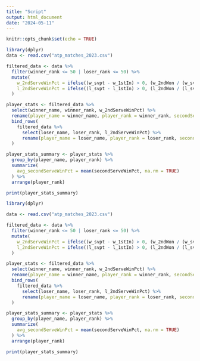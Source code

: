 ```yaml
---
title: "Script"
output: html_document
date: "2024-05-11"
---
```


```r
knitr::opts_chunk$set(echo = TRUE)
```

```r
library(dplyr)
data <- read.csv("atp_matches_2023.csv")

filtered_data <- data %>%
  filter(winner_rank <= 50 | loser_rank <= 50) %>%
  mutate(
    w_2ndServeWinPct = ifelse((w_svpt - w_1stIn) > 0, (w_2ndWon / (w_svpt - w_1stIn)) * 100, NA),
    l_2ndServeWinPct = ifelse((l_svpt - l_1stIn) > 0, (l_2ndWon / (l_svpt - l_1stIn)) * 100, NA)
  )

player_stats <- filtered_data %>%
  select(winner_name, winner_rank, w_2ndServeWinPct) %>%
  rename(player_name = winner_name, player_rank = winner_rank, secondServeWinPct = w_2ndServeWinPct) %>%
  bind_rows(
    filtered_data %>%
      select(loser_name, loser_rank, l_2ndServeWinPct) %>%
      rename(player_name = loser_name, player_rank = loser_rank, secondServeWinPct = l_2ndServeWinPct)
  )

player_stats_summary <- player_stats %>%
  group_by(player_name, player_rank) %>%
  summarize(
    avg_secondServeWinPct = mean(secondServeWinPct, na.rm = TRUE)
  ) %>%
  arrange(player_rank)

print(player_stats_summary)
```


```r
library(dplyr)

data <- read.csv("atp_matches_2023.csv")

filtered_data <- data %>%
  filter(winner_rank <= 50 | loser_rank <= 50) %>%
  mutate(
    w_2ndServeWinPct = ifelse((w_svpt - w_1stIn) > 0, (w_2ndWon / (w_svpt - w_1stIn)) * 100, NA),
    l_2ndServeWinPct = ifelse((l_svpt - l_1stIn) > 0, (l_2ndWon / (l_svpt - l_1stIn)) * 100, NA)
  )

player_stats <- filtered_data %>%
  select(winner_name, winner_rank, w_2ndServeWinPct) %>%
  rename(player_name = winner_name, player_rank = winner_rank, secondServeWinPct = w_2ndServeWinPct) %>%
  bind_rows(
    filtered_data %>%
      select(loser_name, loser_rank, l_2ndServeWinPct) %>%
      rename(player_name = loser_name, player_rank = loser_rank, secondServeWinPct = l_2ndServeWinPct)
  )

player_stats_summary <- player_stats %>%
  group_by(player_name, player_rank) %>%
  summarize(
    avg_secondServeWinPct = mean(secondServeWinPct, na.rm = TRUE)
  ) %>%
  arrange(player_rank)

print(player_stats_summary)

```


